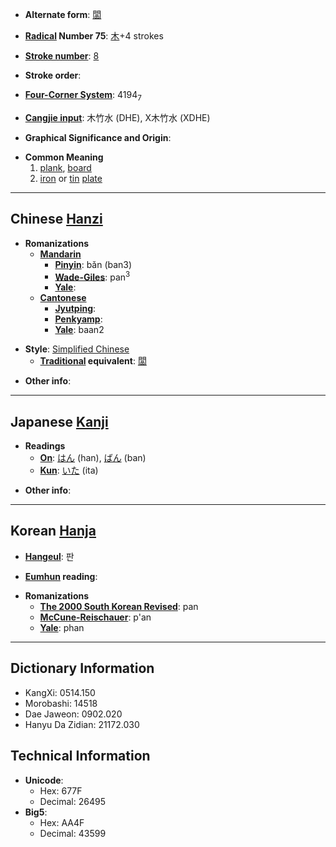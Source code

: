 * '''Alternate form''': [[闆]]

* '''[[Wiktionary:Chinese radical index| Radical]] Number 75''': [[Wiktionary:Chinese radical index 木|木]]+4 strokes

* '''[[Wiktionary:Chinese total strokes index|Stroke number]]''': [[Wiktionary:Chinese total strokes index 8|8]]

* '''Stroke order''': 

* '''[[Wiktionary:Chinese four corner index|Four-Corner System]]''': 4194<sub>7</sub>

* '''[[Wiktionary:Chinese Cangjie index|Cangjie input]]''': 木竹水 (DHE), X木竹水 (XDHE)

* '''Graphical Significance and Origin''': 

* '''Common Meaning'''
*#[[plank]], [[board]]
*# [[iron]] or [[tin]] [[plate]]

----

== Chinese [[Hanzi]] ==

* '''Romanizations'''
** '''[[Mandarin]]'''
*** '''[[Pinyin]]''': bǎn (ban3)
*** '''[[Wade-Giles]]''': pan<sup>3</sup>
*** '''[[Yale]]''': 
** '''[[Cantonese]]'''
*** '''[[Jyutping]]''':
*** '''[[Penkyamp]]''': 
*** '''[[Yale]]''': baan2

* '''Style''': [[Simplified Chinese]] 
** '''[[Traditional Chinese|Traditional]] equivalent''': [[闆]]

* '''Other info''': 

----

== Japanese [[Kanji]] ==

* '''Readings'''
** '''[[On]]''': [[はん]] (han), [[ばん]] (ban)
** '''[[Kun]]''': [[いた]] (ita)

* '''Other info''':  

----

== Korean [[Hanja]] ==

* '''[[Hangeul]]''': 판

* '''[[Eumhun]] reading''': 

* '''Romanizations'''
** '''[[The 2000 South Korean Revised Romanization|The 2000 South Korean Revised]]''': pan
** '''[[McCune-Reischauer]]''': p'an
** '''[[Yale]]''': phan

----

== Dictionary Information ==

* KangXi: 0514.150
* Morobashi: 14518
* Dae Jaweon: 0902.020
* Hanyu Da Zidian: 21172.030

== Technical Information ==

* '''Unicode''':
** Hex: 677F
** Decimal: 26495
* '''Big5''':
** Hex: AA4F
** Decimal: 43599